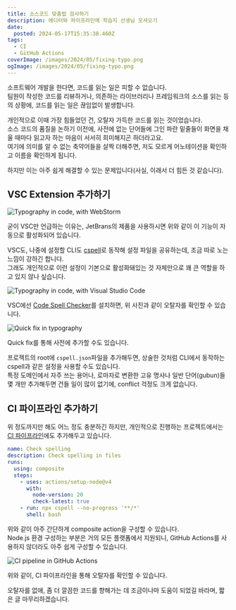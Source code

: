 ```yaml
---
title: 소스코드 맞춤법 검사하기
description: 에디터와 파이프라인에 학습지 선생님 모셔오기
date:
  posted: 2024-05-17T15:35:38.460Z
tags:
  - CI
  - GitHub Actions
coverImage: /images/2024/05/fixing-typo.png
ogImage: /images/2024/05/fixing-typo.png
---
```


소프트웨어 개발을 한다면, 코드를 읽는 일은 피할 수 없습니다.\
팀원이 작성한 코드를 리뷰하거나, 의존하는 라이브러리나 프레임워크의 소스를 읽는 등의 상황에, 코드를 읽는 일은 끊임없이 발생합니다.

개인적으로 이때 가장 힘들었던 건, 오탈자 가득한 코드를 읽는 것이었습니다.\
소스 코드의 품질을 논하기 이전에, 사전에 없는 단어들에 그인 파란 밑줄들이 화면을 채울 때마다 읽고자 하는 마음이 서서히 희미해지곤 하더라고요.\
여기에 의미를 알 수 없는 축약어들을 살짝 더해주면, 저도 모르게 어노테이션을 확인하고 이름을 확인하게 됩니다.

하지만 이는 아주 쉽게 해결할 수 있는 문제입니다(사실, 이래서 더 힘든 것 같습니다).

## VSC Extension 추가하기

![Typography in code, with WebStorm](/images/2024/05/webstorm-typography.png)

굳이 VSC만 언급하는 이유는, JetBrans의 제품을 사용하시면 위와 같이 이 기능이 자동으로 활성화되어 있습니다.

VSC도, 나중에 설정할 CLI도 [cspell](https://cspell.org/)로 동작해 설정 파일을 공유하는데, 조금 따로 노는 느낌이 강하긴 합니다.\
그래도 개인적으로 이런 설정이 기본으로 활성화돼있는 것 자체만으로 꽤 큰 역할을 하고 있지 않나 싶습니다.

![Typography in code, with Visual Studio Code](/images/2024/05/vscode-typography.png)

VSC에선 [Code Spell Checker](https://marketplace.visualstudio.com/items?itemName=streetsidesoftware.code-spell-checker)를 설치하면, 위 사진과 같이 오탈자를 확인할 수 있습니다.

![Quick fix in typography](/images/2024/05/add-to-dictionary.png)

Quick fix를 통해 사전에 추가할 수도 있습니다.

프로젝트의 root에 `cspell.json`파일을 추가해두면, 상술한 것처럼 CLI에서 동작하는 cspell과 같은 설정을 사용할 수도 있습니다.\
특정 도메인에서 자주 쓰는 용어나, 로마자로 변환한 고유 명사나 일반 단어(gubun)들 몇 개만 추가해두면 건들 일이 많이 없기에, conflict 걱정도 크게 없습니다.

## CI 파이프라인 추가하기

위 정도까지만 해도 어느 정도 충분하긴 하지만, 개인적으로 진행하는 프로젝트에서는 [CI 파이프라인](https://github.com/marshallku/marshallku-blog-frontend/blob/master/.github/workflows/ci.yml#L12-L17)에도 추가해두고 있습니다.

```yml
name: Check spelling
description: Check spelling in files
runs:
  using: composite
  steps:
    - uses: actions/setup-node@v4
      with:
        node-version: 20
        check-latest: true
    - run: npx cspell --no-progress '**/*'
      shell: bash
```

위와 같이 아주 간단하게 composite action을 구성할 수 있습니다.\
Node.js 환경 구성하는 부분은 거의 모든 플랫폼에서 지원되니, GitHub Actions를 사용하지 않더라도 아주 쉽게 구성할 수 있습니다.

![CI pipeline in GitHub Actions](/images/2024/05/cspell-in-github-actions.png)

위와 같이, CI 파이프라인을 통해 오탈자를 확인할 수 있습니다.

오탈자를 없애, 좀 더 깔끔한 코드를 향해가는 데 조금이나마 도움이 되었길 바라며, 짧은 글 마무리하겠습니다.
